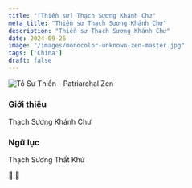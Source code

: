 ```yaml
---
title: "[Thiền sư] Thạch Sương Khánh Chư"
meta_title: "Thiền sư Thạch Sương Khánh Chư"
description: "Thiền sư Thạch Sương Khánh Chư"
date: 2024-09-26
image: "/images/monocolor-unknown-zen-master.jpg"
tags: ['China']
draft: false
---
```


<div className="grid xl:grid-cols-8 lg:grid-cols-8 md:grid-cols-2 sm:grid-cols-2 xs:grid-cols-1 gap-8 bg-body dark:bg-darkmode-body">

<div className="lg:col-span-3 md:col-span-1">

  <img className="aspect-square" decoding="async" src="/images/monocolor-unknown-zen-master.jpg" alt="Tổ Sư Thiền - Patriarchal Zen" />

  ### Giới thiệu

  <Youtube client:load id="" title="Thiền Sư Từ Minh Khánh Chư |TT. Thích Nguyên Tạng giảng" />

  Thạch Sương Khánh Chư



</div>

<div className="lg:col-span-5 md:col-span-1">

  ### Ngữ lục

  Thạch Sương Thất Khứ

  <Notice type="warning" title="cảnh ngữ">


  </Notice>

  <Notice type="tip" title="tác phẩm">
    📖
  </Notice>

  <Notice type="info" title="thông tin khác">
    🧷
  </Notice>



</div>

</div>
